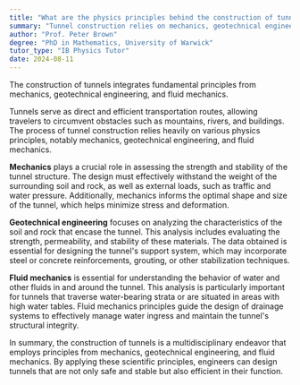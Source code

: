 ```yaml
---
title: "What are the physics principles behind the construction of tunnels?"
summary: "Tunnel construction relies on mechanics, geotechnical engineering, and fluid mechanics principles to ensure stability and safety throughout the building process."
author: "Prof. Peter Brown"
degree: "PhD in Mathematics, University of Warwick"
tutor_type: "IB Physics Tutor"
date: 2024-08-11
---
```


The construction of tunnels integrates fundamental principles from mechanics, geotechnical engineering, and fluid mechanics.

Tunnels serve as direct and efficient transportation routes, allowing travelers to circumvent obstacles such as mountains, rivers, and buildings. The process of tunnel construction relies heavily on various physics principles, notably mechanics, geotechnical engineering, and fluid mechanics.

**Mechanics** plays a crucial role in assessing the strength and stability of the tunnel structure. The design must effectively withstand the weight of the surrounding soil and rock, as well as external loads, such as traffic and water pressure. Additionally, mechanics informs the optimal shape and size of the tunnel, which helps minimize stress and deformation.

**Geotechnical engineering** focuses on analyzing the characteristics of the soil and rock that encase the tunnel. This analysis includes evaluating the strength, permeability, and stability of these materials. The data obtained is essential for designing the tunnel's support system, which may incorporate steel or concrete reinforcements, grouting, or other stabilization techniques.

**Fluid mechanics** is essential for understanding the behavior of water and other fluids in and around the tunnel. This analysis is particularly important for tunnels that traverse water-bearing strata or are situated in areas with high water tables. Fluid mechanics principles guide the design of drainage systems to effectively manage water ingress and maintain the tunnel's structural integrity.

In summary, the construction of tunnels is a multidisciplinary endeavor that employs principles from mechanics, geotechnical engineering, and fluid mechanics. By applying these scientific principles, engineers can design tunnels that are not only safe and stable but also efficient in their function.
    